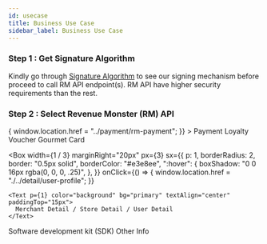 ```yaml
---
id: usecase
title: Business Use Case
sidebar_label: Business Use Case
---
```



### Step 1 : Get Signature Algorithm

Kindly go through [Signature Algorithm](../quickstart/signature-algorithm) to see our signing mechanism before proceed to call RM API endpoint(s). RM API have higher security requirements than the rest.

### Step 2 : Select Revenue Monster (RM) API

<Flex>
  <Box
    width={1 / 3}
    marginRight="20px"
    px={3}
    sx={{
      p: 1,
      borderRadius: 2,
      border: "0.5px solid",
      borderColor: "#e3e8ee",
      ":hover": {
        boxShadow: "0 0 16px rgba(0, 0, 0, .25)",
      },
    }}
    onClick={() => {
      window.location.href = "../payment/rm-payment";
    }}
  >
    <Text p={1} color="background" bg="primary" textAlign="center">
      Payment
    </Text>
  </Box>
  <Box
    width={1 / 3}
    marginRight="20px"
    px={3}
    sx={{
      p: 1,
      borderRadius: 2,
      border: "0.5px solid",
      borderColor: "#e3e8ee",
      ":hover": {
        boxShadow: "0 0 16px rgba(0, 0, 0, .25)",
      },
    }}
  >
    <Text p={1} color="background" bg="primary" textAlign="center">
      Loyalty
    </Text>
  </Box>
  <Box
    width={1 / 3}
    px={3}
    sx={{
      p: 1,
      borderRadius: 2,
      border: "0.5px solid",
      borderColor: "#e3e8ee",
      ":hover": {
        boxShadow: "0 0 16px rgba(0, 0, 0, .25)",
      },
    }}
  >
    <Text p={1} color="background" bg="primary" textAlign="center">
      Voucher
    </Text>
  </Box>
</Flex>

<Flex marginTop="20px">
  <Box
    width={1 / 3}
    marginRight="20px"
    px={3}
    sx={{
      p: 1,
      borderRadius: 2,
      border: "0.5px solid",
      borderColor: "#e3e8ee",
      ":hover": {
        boxShadow: "0 0 16px rgba(0, 0, 0, .25)",
      },
    }}
  >
    <Text p={1} color="background" bg="primary" textAlign="center" paddingTop="20px">
      Gourmet Card
    </Text>
  </Box>

  <Box
    width={1 / 3}
    marginRight="20px"
    px={3}
    sx={{
      p: 1,
      borderRadius: 2,
      border: "0.5px solid",
      borderColor: "#e3e8ee",
      ":hover": {
        boxShadow: "0 0 16px rgba(0, 0, 0, .25)",
      },
    }}
     onClick={() => {
      window.location.href = "./../detail/user-profile";
    }}
  >
    <Text p={1} color="background" bg="primary" textAlign="center" paddingTop="15px">
      Merchant Detail / Store Detail / User Detail
    </Text>
  </Box>
  <Box
    width={1 / 3}
    px={3}
    sx={{
      p: 1,
      borderRadius: 2,
      border: "0.5px solid",
      borderColor: "#e3e8ee",
      ":hover": {
        boxShadow: "0 0 16px rgba(0, 0, 0, .25)",
      },
    }}
  >
    <Text p={1} color="background" bg="primary" textAlign="center" paddingTop="15px">
       Software development kit (SDK)
    </Text>
  </Box>
</Flex>

<Flex marginTop="20px">
  <Box
    width="258px"
    marginRight="20px"
    px={3}
    sx={{
      p: 1,
      borderRadius: 2,
      border: "0.5px solid",
      borderColor: "#e3e8ee",
      ":hover": {
        boxShadow: "0 0 16px rgba(0, 0, 0, .25)",
      },
    }}
  >
    <Text p={1} color="background" bg="primary" textAlign="center">
      Other Info
    </Text>
  </Box>
</Flex>
